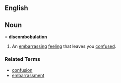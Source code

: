 ==English==
==Noun===
'''discombobulation'''
#An [[embarrassing]] [[feeling]] that leaves you [[confused]].

===Related Terms===
*[[confusion]]
*[[embarrassment]]